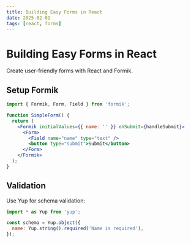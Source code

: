 ```yaml
---
title: Building Easy Forms in React
date: 2025-02-01
tags: [react, forms]
---
```


# Building Easy Forms in React

Create user-friendly forms with React and Formik.

## Setup Formik

```jsx
import { Formik, Form, Field } from 'formik';

function SimpleForm() {
  return (
    <Formik initialValues={{ name: '' }} onSubmit={handleSubmit}>
      <Form>
        <Field name="name" type="text" />
        <button type="submit">Submit</button>
      </Form>
    </Formik>
  );
}
```

## Validation

Use Yup for schema validation:

```javascript
import * as Yup from 'yup';

const schema = Yup.object({
  name: Yup.string().required('Name is required'),
});
```